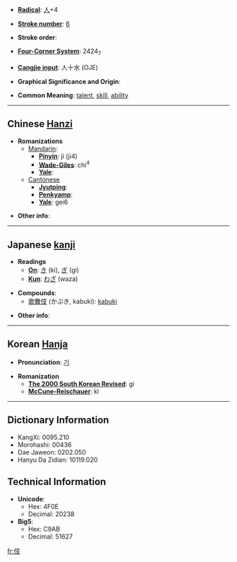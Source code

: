 * '''[[Wiktionary:Chinese radical index| Radical]]''': [[Wiktionary:Chinese radical index 人|人]]+4

* '''[[Wiktionary:Chinese total strokes index|Stroke number]]''': [[Wiktionary:Chinese total strokes index 6|6]]

* '''Stroke order''': 

* '''[[Wiktionary:Chinese four corner index|Four-Corner System]]''': 2424<sub>7</sub>

* '''[[Wiktionary:Chinese Cangjie index|Cangjie input]]''': 人十水 (OJE)

* '''Graphical Significance and Origin''': 

* '''Common Meaning''': [[talent]], [[skill]], [[ability]]

----

== Chinese [[Hanzi]] ==

* '''Romanizations'''
** [[Mandarin]]:
*** '''[[Pinyin]]''': jì (ji4)
*** '''[[Wade-Giles]]''': chi<sup>4</sup>
*** '''[[Yale]]''': 
**[[Cantonese]]
***'''[[Jyutping]]''':
***'''[[Penkyamp]]''': 
***'''[[Yale]]''': gei6

* '''Other info''': 

----

== Japanese [[kanji]] ==

* '''Readings'''
** '''[[On]]''': [[き]] (ki), [[ぎ]] (gi)
** '''[[Kun]]''': [[わざ]] (waza)

* '''Compounds''':
** [[歌舞伎]] (かぶき, kabuki): [[kabuki]]

* '''Other info''':  

----

== Korean [[Hanja]] ==

* '''Pronunciation''': [[기]]

* '''Romanization'''
** '''[[The 2000 South Korean Revised Romanization|The 2000 South Korean Revised]]''': gi
** '''[[McCune-Reischauer]]''': ki

----

== Dictionary Information ==

* KangXi: 0095.210
* Morohashi: 00436
* Dae Jaweon: 0202.050
* Hanyu Da Zidian: 10119.020

== Technical Information ==

* '''Unicode''':
** Hex: 4F0E
** Decimal: 20238
* '''Big5''':
** Hex: C9AB
** Decimal: 51627

[[fr:伎]]